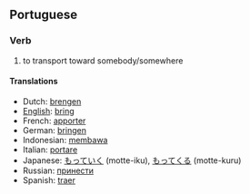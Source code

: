 ==Portuguese==
===Verb===
# to transport toward somebody/somewhere

====Translations====
*Dutch: [[brengen]]
*[[English]]: [[bring]]
*French: [[apporter]]
*German: [[bringen]]
*Indonesian: [[bawa|membawa]]
*Italian: [[portare]]
*Japanese: [[もっていく]] (motte-iku), [[もってくる]] (motte-kuru)
*Russian: [[принести]]
*Spanish: [[traer]]